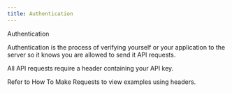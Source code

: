 ```yaml
---
title: Authentication
---
```


Authentication

Authentication is the process of verifying yourself or your application to the server so it knows you are allowed to send it API requests.

All API requests require a header containing your API key.

Refer to How To Make Requests to view examples using headers.
